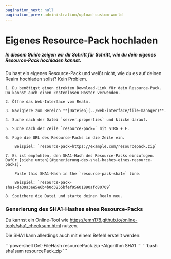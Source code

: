 ```yaml
---
pagination_next: null
pagination_prev: administration/upload-custom-world
---
```



# Eigenes Resource-Pack hochladen

##### In diesem Guide zeigen wir dir Schritt für Schritt, wie du dein eigenes Resource-Pack hochladen kannst.

Du hast ein eigenes Resource-Pack und weißt nicht, wie du es auf deinen Realm hochladen sollst? Kein Problem.

    1. Du benötigst einen direkten Download-Link für dein Resource-Pack. Du kannst auch einen kostenlosen Hoster verwenden.

    2. Öffne das Web-Interface vom Realm.

    3. Navigiere zum Bereich **[Dateien](../web-interface/file-manager)**.

    4. Suche nach der Datei `server.properties` und klicke darauf.

    5. Suche nach der Zeile `resource-pack=` mit STRG + F.

    6. Füge die URL des Resource-Packs in die Zeile ein.

        Beispiel: `resource-pack=https://example.com/resourcepack.zip`
        
    7. Es ist empfohlen, den SHA1-Hash des Resource-Packs einzufügen. Dafür [siehe unten](#generierung-des-sha1-hashes-eines-resource-packs).

        Paste this SHA1-Hash in the `resource-pack-sha1=` line.
       
        Beispiel: `resource-pack-sha1=da39a3ee5e6b4b0d3255bfef95601890afd80709`

    8. Speichere die Datei und starte deinen Realm neu.

### Generierung des SHA1-Hashes eines Resource-Packs

Du kannst ein Online-Tool wie https://emn178.github.io/online-tools/sha1_checksum.html nutzen.

Die SHA1 kann allerdings auch mit einem Befehl erstellt werden:

<Tabs>
  <TabItem value="windows" label="Windows" default>
    ```powershell
    Get-FileHash resourcePack.zip -Algorithm SHA1
    ```
  </TabItem>
  <TabItem value="linux" label="Linux">
    ```bash
    sha1sum resourcePack.zip
    ```
  </TabItem>
</Tabs>